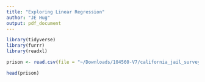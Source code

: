 ```yaml
---
title: "Exploring Linear Regression"
author: "JE Hug"
output: pdf_document
---
```


```r
library(tidyverse)
library(furrr)
library(readxl)
```



```r
prison <- read.csv(file = "~/Downloads/104560-V7/california_jail_survey_1995_2020_csv/california_jail_county_monthly_1995_2020.csv")

head(prison)


```




